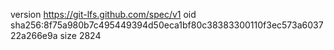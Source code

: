 version https://git-lfs.github.com/spec/v1
oid sha256:8f75a980b7c495449394d50eca1bf80c38383300110f3ec573a603722a266e9a
size 2824
